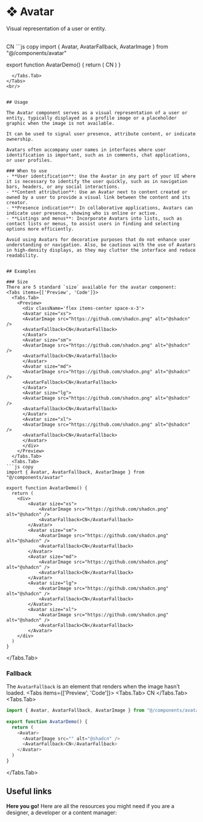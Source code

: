 
# ❖ Avatar

Visual representation of a user or entity.

<br/>
<Tabs items={['Preview', 'Code']}>
  <Tabs.Tab>
    <Preview>
      <Avatar>
      <AvatarImage src="https://github.com/shadcn.png" alt="@shadcn" />
      <AvatarFallback>CN</AvatarFallback>
      </Avatar>
    </Preview>
  </Tabs.Tab>
  <Tabs.Tab>
```js copy 
import { Avatar, AvatarFallback, AvatarImage } from "@/components/avatar"
 
export function AvatarDemo() {
  return (
    <Avatar>
      <AvatarImage src="https://github.com/shadcn.png" alt="@shadcn" />
      <AvatarFallback>CN</AvatarFallback>
    </Avatar>
  )
}
```
  </Tabs.Tab>
</Tabs>
<br/>


## Usage

The Avatar component serves as a visual representation of a user or entity, typically displayed as a profile image or a placeholder graphic when the image is not available. 

It can be used to signal user presence, attribute content, or indicate ownership.

Avatars often accompany user names in interfaces where user identification is important, such as in comments, chat applications, or user profiles.

### When to use
- **User identification**: Use the Avatar in any part of your UI where it is necessary to identify the user quickly, such as in navigation bars, headers, or any social interactions.
- **Content attribution**: Use an Avatar next to content created or owned by a user to provide a visual link between the content and its creator.
- **Presence indication**: In collaborative applications, Avatars can indicate user presence, showing who is online or active.
- **Listings and menus**: Incorporate Avatars into lists, such as contact lists or menus, to assist users in finding and selecting options more efficiently.

Avoid using Avatars for decorative purposes that do not enhance user understanding or navigation. Also, be cautious with the use of Avatars in high-density displays, as they may clutter the interface and reduce readability.


## Examples

### Size
There are 5 standard `size` available for the avatar component:
<Tabs items={['Preview', 'Code']}>
  <Tabs.Tab>
    <Preview>
      <div className='flex items-center space-x-3'>
      <Avatar size="xs">
      <AvatarImage src="https://github.com/shadcn.png" alt="@shadcn" />
      <AvatarFallback>CN</AvatarFallback>
      </Avatar>
      <Avatar size="sm">
      <AvatarImage src="https://github.com/shadcn.png" alt="@shadcn" />
      <AvatarFallback>CN</AvatarFallback>
      </Avatar>
      <Avatar size="md">
      <AvatarImage src="https://github.com/shadcn.png" alt="@shadcn" />
      <AvatarFallback>CN</AvatarFallback>
      </Avatar>
      <Avatar size="lg">
      <AvatarImage src="https://github.com/shadcn.png" alt="@shadcn" />
      <AvatarFallback>CN</AvatarFallback>
      </Avatar>
      <Avatar size="xl">
      <AvatarImage src="https://github.com/shadcn.png" alt="@shadcn" />
      <AvatarFallback>CN</AvatarFallback>
      </Avatar>
      </div>
    </Preview>
  </Tabs.Tab>
  <Tabs.Tab>
```js copy 
import { Avatar, AvatarFallback, AvatarImage } from "@/components/avatar"
 
export function AvatarDemo() {
  return (
    <div>
        <Avatar size="xs">
            <AvatarImage src="https://github.com/shadcn.png" alt="@shadcn" />
            <AvatarFallback>CN</AvatarFallback>
        </Avatar>
        <Avatar size="sm">
            <AvatarImage src="https://github.com/shadcn.png" alt="@shadcn" />
            <AvatarFallback>CN</AvatarFallback>
        </Avatar>
        <Avatar size="md">
            <AvatarImage src="https://github.com/shadcn.png" alt="@shadcn" />
            <AvatarFallback>CN</AvatarFallback>
        </Avatar>
        <Avatar size="lg">
            <AvatarImage src="https://github.com/shadcn.png" alt="@shadcn" />
            <AvatarFallback>CN</AvatarFallback>
        </Avatar>
        <Avatar size="xl">
            <AvatarImage src="https://github.com/shadcn.png" alt="@shadcn" />
            <AvatarFallback>CN</AvatarFallback>
        </Avatar>
    </div>
  )
}
```
  </Tabs.Tab>
</Tabs>

### Fallback
The `AvatarFallback` is an element that renders when the image hasn't loaded.
<Tabs items={['Preview', 'Code']}>
  <Tabs.Tab>
    <Preview>
      <Avatar>
      <AvatarImage src="" alt="@shadcn" />
      <AvatarFallback>CN</AvatarFallback>
      </Avatar>
    </Preview>
  </Tabs.Tab>
  <Tabs.Tab>
```js copy 
import { Avatar, AvatarFallback, AvatarImage } from "@/components/avatar"
 
export function AvatarDemo() {
  return (
    <Avatar>
      <AvatarImage src="" alt="@shadcn" />
      <AvatarFallback>CN</AvatarFallback>
    </Avatar>
  )
}
```
  </Tabs.Tab>
</Tabs>


## Useful links

**Here you go!** Here are all the resources you might need if you are a designer, a developer or a content manager:

<br />
<Cards>
  <Card
    title="🤖 Storybook"
    href="https://main--653e613f4feb85c1b6467ba7.chromatic.com/?path=/docs/components-avatar--documentation"
  />
  <Card
    title="🪄 Figma"
    href="https://www.figma.com/file/acdO58jx9zgGfkKu6htrx2/%F0%9F%94%B5-Fusillo-Design-System?type=design&node-id=164%3A293&mode=design&t=ADS6PLdzJ7eQkKd7-1"
  />
</Cards>  
<br />